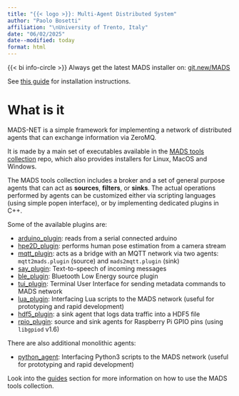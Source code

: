 ```yaml
---
title: "{{< logo >}}: Multi-Agent Distributed System"
author: "Paolo Bosetti"
affiliation: "\nUniversity of Trento, Italy"
date: "06/02/2025"
date--modified: today
format: html
---
```



::: callout-important
{{< bi info-circle >}} Always get the latest MADS installer on: [git.new/MADS](https://git.new/MADS)

See [this guide](/guides/install.html) for installation instructions.
:::

# What is it

MADS-NET is a simple framework for implementing a network of distributed agents that can exchange information via ZeroMQ.

It is made by a main set of executables available in the [MADS tools collection](https://github.com/pbosetti/MADS) repo, which also provides installers for Linux, MacOS and Windows. 

The MADS tools collection includes a broker and a set of general purpose agents that can act as **sources**, **filters**, or **sinks**. The actual operations performed by agents can be customized either via scripting languages (using simple popen interface), or by implementing dedicated plugins in C++.

Some of the available plugins are:

* [arduino_plugin](https://github.com/MADS-NET/arduino_plugin): reads from a serial connected arduino
* [hpe2D_plugin](https://github.com/MADS-NET/hpe2d_plugin): performs human pose estimation from a camera stream
* [mqtt_plugin](https://github.com/MADS-NET/mqtt_plugin): acts as a bridge with an MQTT network via two agents: `mqtt2mads.plugin` (source) and `mads2mqtt.plugin` (sink)
* [say_plugin](https://github.com/MADS-NET/say_plugin): Text-to-speech of incoming messages
* [ble_plugin](https://github.com/MADS-NET/ble_plugin): Bluetooth Low Energy source plugin
* [tui_plugin](https://github.com/MADS-NET/tui_plugin): Terminal User Interface for sending metadata commands to MADS network
* [lua_plugin](https://github.com/MADS-NET/lua_plugin): Interfacing Lua scripts to the MADS network (useful for prototyping and rapid development)
* [hdf5_plugin](https://github.com/MADS-NET/hdf5_plugin): a sink agent that logs data traffic into a HDF5 file
* [rpio_plugin](https://github.com/MADS-NET/rpio_plugin): source and sink agents for Raspberry Pi GPIO pins (using `libgpiod` v1.6)

There are also additional monolithic agents:

* [python_agent](https://github.com/MADS-NET/python_agent): Interfacing Python3 scripts to the MADS network (useful for prototyping and rapid development)

Look into the [guides](/guides.html) section for more information on how to use the MADS tools collection.
